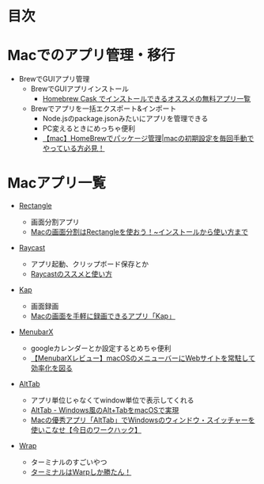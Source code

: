 # 目次

# Macでのアプリ管理・移行
- BrewでGUIアプリ管理
  - BrewでGUIアプリインストール
    - <a href="https://qiita.com/normalsalt/items/e9603e6159338966ac81" target="_blank">Homebrew Cask でインストールできるオススメの無料アプリ一覧</a>
  - Brewでアプリを一括エクスポート&インポート
    - Node.jsのpackage.jsonみたいにアプリを管理できる
    - PC変えるときにめっちゃ便利
    - <a href="https://shiimanblog.com/engineering/homebrew/" target="_blank">【mac】HomeBrewでパッケージ管理|macの初期設定を毎回手動でやっている方必見！</a>

# Macアプリ一覧
- <a href="https://rectangleapp.com" target="_blank">Rectangle</a>
  - 画面分割アプリ
  - <a href="https://blog.hpfull.jp/mac-app-rectangle/" target="_blank">Macの画面分割はRectangleを使おう！~インストールから使い方まで</a>
- <a href="https://www.raycast.com" target="_blank">Raycast</a>
  - アプリ起動、クリップボード保存とか
  - <a href="https://zenn.dev/fumi_sagawa/articles/2ff5fd9c03fbcd" target="_blank">Raycastのススメと使い方</a>

- <a href="https://getkap.co" target="_blank">Kap</a>
  - 画面録画
  - <a href="https://webrandum.net/kap/" target="_blank">Macの画面を手軽に録画できるアプリ「Kap」</a>
- <a href="https://menubarx.app" target="_blank">MenubarX</a>
  - googleカレンダーとか設定するとめちゃ便利
  - <a href="https://megatenpa.com/macos/macos-application/menubarx/" target="_blank">【MenubarXレビュー】macOSのメニューバーにWebサイトを常駐して効率化を図る</a>
- <a href="https://alt-tab-macos.netlify.app" target="_blank">AltTab</a>
  - アプリ単位じゃなくてwindow単位で表示してくれる
  - <a href="https://softantenna.com/blog/alttab-macos/" target="_blank">AltTab - Windows風のAlt+TabをmacOSで実現</a>
  - <a href="https://www.lifehacker.jp/article/2303-how-to-use-windows-alt-tab-shortcut-on-a-mac/" target="_blank">Macの優秀アプリ「AltTab」でWindowsのウィンドウ・スイッチャーを使いこなせ【今日のワークハック】</a>
- <a href="https://www.warp.dev" target="_blank">Wrap</a>
  - ターミナルのすごいやつ
  - <a href="https://zenn.dev/kibe/articles/882fc8cdfa489b" target="_blank">ターミナルはWarpしか勝たん！</a>